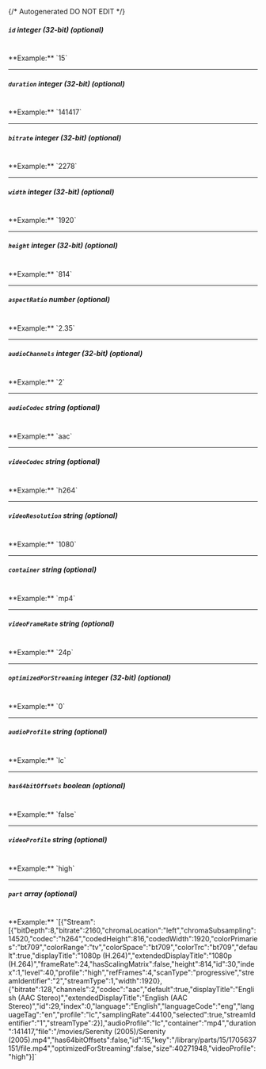 {/* Autogenerated DO NOT EDIT  */}
##### `id` _integer (32-bit) (optional)_
<br/>
**Example:** `15`

---
##### `duration` _integer (32-bit) (optional)_
<br/>
**Example:** `141417`

---
##### `bitrate` _integer (32-bit) (optional)_
<br/>
**Example:** `2278`

---
##### `width` _integer (32-bit) (optional)_
<br/>
**Example:** `1920`

---
##### `height` _integer (32-bit) (optional)_
<br/>
**Example:** `814`

---
##### `aspectRatio` _number (optional)_
<br/>
**Example:** `2.35`

---
##### `audioChannels` _integer (32-bit) (optional)_
<br/>
**Example:** `2`

---
##### `audioCodec` _string (optional)_
<br/>
**Example:** `aac`

---
##### `videoCodec` _string (optional)_
<br/>
**Example:** `h264`

---
##### `videoResolution` _string (optional)_
<br/>
**Example:** `1080`

---
##### `container` _string (optional)_
<br/>
**Example:** `mp4`

---
##### `videoFrameRate` _string (optional)_
<br/>
**Example:** `24p`

---
##### `optimizedForStreaming` _integer (32-bit) (optional)_
<br/>
**Example:** `0`

---
##### `audioProfile` _string (optional)_
<br/>
**Example:** `lc`

---
##### `has64bitOffsets` _boolean (optional)_
<br/>
**Example:** `false`

---
##### `videoProfile` _string (optional)_
<br/>
**Example:** `high`

---
##### `part` _array (optional)_
<br/>
**Example:** `[{"Stream":[{"bitDepth":8,"bitrate":2160,"chromaLocation":"left","chromaSubsampling":14520,"codec":"h264","codedHeight":816,"codedWidth":1920,"colorPrimaries":"bt709","colorRange":"tv","colorSpace":"bt709","colorTrc":"bt709","default":true,"displayTitle":"1080p (H.264)","extendedDisplayTitle":"1080p (H.264)","frameRate":24,"hasScalingMatrix":false,"height":814,"id":30,"index":1,"level":40,"profile":"high","refFrames":4,"scanType":"progressive","streamIdentifier":"2","streamType":1,"width":1920},{"bitrate":128,"channels":2,"codec":"aac","default":true,"displayTitle":"English (AAC Stereo)","extendedDisplayTitle":"English (AAC Stereo)","id":29,"index":0,"language":"English","languageCode":"eng","languageTag":"en","profile":"lc","samplingRate":44100,"selected":true,"streamIdentifier":"1","streamType":2}],"audioProfile":"lc","container":"mp4","duration":141417,"file":"/movies/Serenity (2005)/Serenity (2005).mp4","has64bitOffsets":false,"id":15,"key":"/library/parts/15/1705637151/file.mp4","optimizedForStreaming":false,"size":40271948,"videoProfile":"high"}]`


